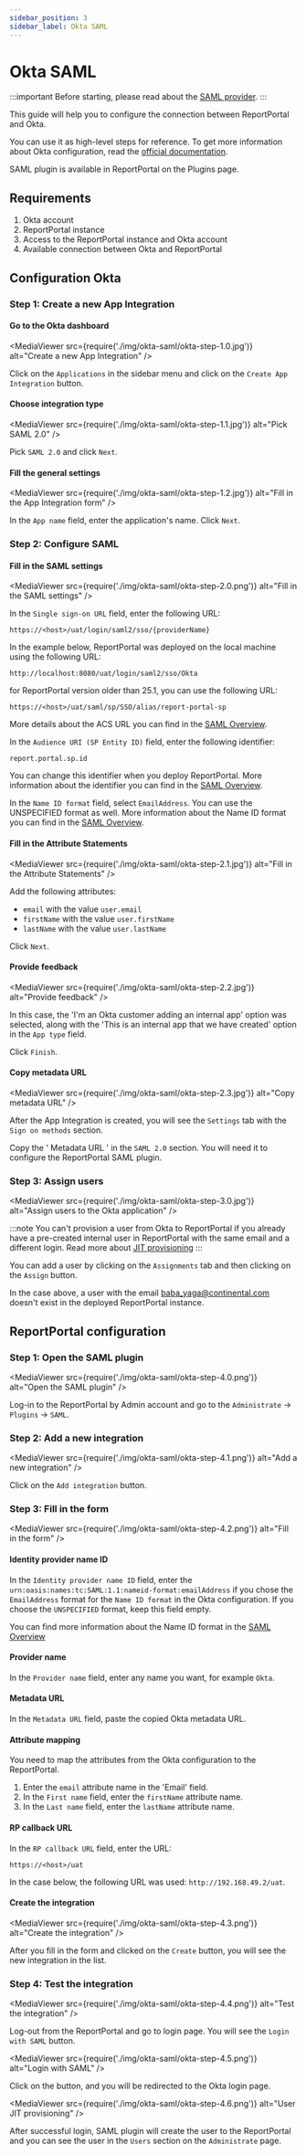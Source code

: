 ```yaml
---
sidebar_position: 3
sidebar_label: Okta SAML
---
```


# Okta SAML

:::important
Before starting, please read about the [SAML provider](/plugins/authorization/SamlProviders/Overview).
:::

This guide will help you to configure the connection between ReportPortal and Okta.

You can use it as high-level steps for reference. To get more information about Okta configuration, read the [official documentation](https://developer.okta.com/docs/guides/saml-application-setup/overview/).

SAML plugin is available in ReportPortal on the Plugins page.

## Requirements

1. Okta account
2. ReportPortal instance
3. Access to the ReportPortal instance and Okta account
4. Available connection between Okta and ReportPortal

## Configuration Okta

### Step 1: Create a new App Integration

#### Go to the Okta dashboard

<MediaViewer src={require('./img/okta-saml/okta-step-1.0.jpg')} alt="Create a new App Integration" />

Click on the `Applications` in the sidebar menu and click on the
`Create App Integration` button.

#### Choose integration type

<MediaViewer src={require('./img/okta-saml/okta-step-1.1.jpg')} alt="Pick SAML 2.0" />

Pick `SAML 2.0` and click `Next`.

#### Fill the general settings

<MediaViewer src={require('./img/okta-saml/okta-step-1.2.jpg')} alt="Fill in the App Integration form" />

In the `App name` field, enter the application's name. Click `Next`.

### Step 2: Configure SAML

#### Fill in the SAML settings 

<MediaViewer src={require('./img/okta-saml/okta-step-2.0.png')} alt="Fill in the SAML settings" />

In the `Single sign-on URL` field, enter the following URL:

```url
https://<host>/uat/login/saml2/sso/{providerName}
```
In the example below, ReportPortal was deployed on the local machine using the following URL:

```url
http://localhost:8080/uat/login/saml2/sso/Okta
```

for ReportPortal version older than 25.1, you can use the following URL:

```url
https://<host>/uat/saml/sp/SSO/alias/report-portal-sp
```

More details about the ACS URL you can find in the [SAML Overview](/plugins/authorization/SamlProviders/Overview#identity-provider-configuration).

In the `Audience URI (SP Entity ID)` field, enter the following identifier:

```
report.portal.sp.id
```

You can change this identifier when you deploy ReportPortal. More information
about the identifier you can find in the [SAML Overview](/plugins/authorization/SamlProviders/Overview#identifier).

In the `Name ID format` field, select `EmailAddress`. You can use the UNSPECIFIED format as well.
More information about the Name ID format you can find in the [SAML Overview](/plugins/authorization/SamlProviders/Overview#reportportal-configuration).

#### Fill in the Attribute Statements

<MediaViewer src={require('./img/okta-saml/okta-step-2.1.jpg')} alt="Fill in the Attribute Statements" />

Add the following attributes:

- `email` with the value `user.email`
- `firstName` with the value `user.firstName`
- `lastName` with the value `user.lastName`

Click `Next`.

#### Provide feedback

<MediaViewer src={require('./img/okta-saml/okta-step-2.2.jpg')} alt="Provide feedback" />

In this case, the 'I'm an Okta customer adding an internal app' option was selected, along with the 'This is an internal app that we have created' option in the `App type` field.

Click `Finish`.


#### Copy metadata URL

<MediaViewer src={require('./img/okta-saml/okta-step-2.3.jpg')} alt="Copy metadata URL" />

After the App Integration is created, you will see the `Settings` tab with the
`Sign on methods` section.

Copy the ' Metadata URL ' in the `SAML 2.0` section. You will need it to
configure the ReportPortal SAML plugin.

### Step 3: Assign users

<MediaViewer src={require('./img/okta-saml/okta-step-3.0.jpg')} alt="Assign users to the Okta application" />

:::note
You can't provision a user from Okta to ReportPortal if you already have
a pre-created internal user in ReportPortal with the same email and a different
login. Read more about [JIT provisioning](/plugins/authorization/SamlProviders/Overview#user-jit-provisioning)
:::

You can add a user by clicking on the `Assignments` tab and then clicking on
the `Assign` button.

In the case above, a user with the email baba_yaga@continental.com doesn't exist in the deployed ReportPortal instance.

## ReportPortal configuration

### Step 1: Open the SAML plugin

<MediaViewer src={require('./img/okta-saml/okta-step-4.0.png')} alt="Open the SAML plugin" />

Log-in to the ReportPortal by Admin account and go to the `Administrate` -> `Plugins` -> `SAML`.

### Step 2: Add a new integration

<MediaViewer src={require('./img/okta-saml/okta-step-4.1.png')} alt="Add a new integration" />

Click on the `Add integration` button.

### Step 3: Fill in the form

<MediaViewer src={require('./img/okta-saml/okta-step-4.2.png')} alt="Fill in the form" />

#### Identity provider name ID

In the `Identity provider name ID` field, enter the
`urn:oasis:names:tc:SAML:1.1:nameid-format:emailAddress` if you chose the
`EmailAddress` format for the `Name ID format` in the Okta configuration.
If you choose the `UNSPECIFIED` format, keep this field empty.

You can find more information about the Name ID format in the
[SAML Overview](/plugins/authorization/SamlProviders/Overview#reportportal-configuration)

#### Provider name

In the `Provider name` field, enter any name you want, for example `Okta`.

#### Metadata URL

In the `Metadata URL` field, paste the copied Okta metadata URL.

#### Attribute mapping

You need to map the attributes from the Okta configuration to the ReportPortal.

1. Enter the `email` attribute name in the 'Email' field.
2. In the `First name` field, enter the `firstName` attribute name.
3. In the `Last name` field, enter the `lastName` attribute name.

#### RP callback URL

In the `RP callback URL` field, enter the URL:

```url
https://<host>/uat
```

In the case below, the following URL was used: `http://192.168.49.2/uat`.

#### Create the integration

<MediaViewer src={require('./img/okta-saml/okta-step-4.3.png')} alt="Create the integration" />

After you fill in the form and clicked on the `Create` button, you will see the
new integration in the list.

### Step 4: Test the integration

<MediaViewer src={require('./img/okta-saml/okta-step-4.4.png')} alt="Test the integration" />

Log-out from the ReportPortal and go to login page. You will see the
`Login with SAML` button.

<MediaViewer src={require('./img/okta-saml/okta-step-4.5.png')} alt="Login with SAML" />

Click on the button, and you will be redirected to the Okta login page.

<MediaViewer src={require('./img/okta-saml/okta-step-4.6.png')} alt="User JIT provisioning" />

After successful login, SAML plugin will create the user to the ReportPortal
and you can see the user in the `Users` section on the `Administrate` page.
